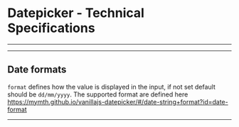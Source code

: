
<Meta title="UI Components/Datepicker [molecule]/Specifications" />

# Datepicker - Technical Specifications
----

<SpecificationsDatepicker />

---
## Date formats
```format``` defines how the value is displayed in the input, if not set default should be ```dd/mm/yyyy```.
The supported format are defined here https://mymth.github.io/vanillajs-datepicker/#/date-string+format?id=date-format

---
<Notes/>

